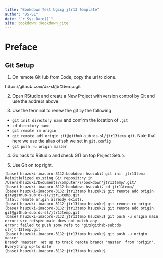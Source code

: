 ```yaml
--- 
title: "Bookdown Test Uging jtr13 Template"
author: "DS-SL"
date: "`r Sys.Date()`"
site: bookdown::bookdown_site
---
```


# Preface

## Git Setup

1. On remote GitHub from Code, copy the url to clone.

https://github.com/ds-sl/jtr13temp.git

2. Open RStudio and create a New Project with version control by Git and use the address above.

3. Use the terminal to renew the git by the following

  * `git init directory name` and confirm the location of `.git`
  * `cd directory name`
  * `git remote rm origin`
  * `git remote add origin git@github-sub:ds-sl/jtr13temp.git`. Note that here we use the alias of ssh we set in `git.config`
  * `git push -u origin master`
  
4. Go back to RStudio and check GIT on top Project Setup.

5. Use Git on top right.

```
(base) hsuzuki-imacpro-3132:bookdown hsuzuki$ git init jtr13temp 
Reinitialized existing Git repository in /Users/hsuzuki/Documents/computer/r/bookdown/jtr13temp/.git/
(base) hsuzuki-imacpro-3132:bookdown hsuzuki$ cd jtr13temp/
(base) hsuzuki-imacpro-3132:jtr13temp hsuzuki$ git remote add origin git@github-sub:ds-sl/jtr13temp.git
fatal: remote origin already exists.
(base) hsuzuki-imacpro-3132:jtr13temp hsuzuki$ git remote rm origin
(base) hsuzuki-imacpro-3132:jtr13temp hsuzuki$ git remote add origin git@github-sub:ds-sl/jtr13temp.git
(base) hsuzuki-imacpro-3132:jtr13temp hsuzuki$ git push -u origin main
error: src refspec main does not match any.
error: failed to push some refs to 'git@github-sub:ds-sl/jtr13temp.git'
(base) hsuzuki-imacpro-3132:jtr13temp hsuzuki$ git push -u origin master
Branch 'master' set up to track remote branch 'master' from 'origin'.
Everything up-to-date
(base) hsuzuki-imacpro-3132:jtr13temp hsuzuki$ 
```

